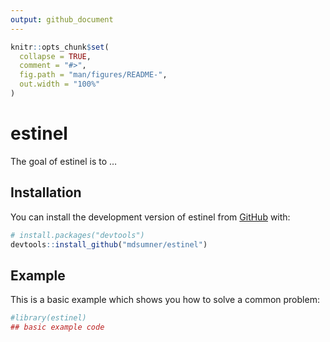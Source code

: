 ```yaml
---
output: github_document
---
```


<!-- README.md is generated from README.Rmd. Please edit that file -->

```r
knitr::opts_chunk$set(
  collapse = TRUE,
  comment = "#>",
  fig.path = "man/figures/README-",
  out.width = "100%"
)
```

# estinel

<!-- badges: start -->
<!-- badges: end -->

The goal of estinel is to ...

## Installation

You can install the development version of estinel from [GitHub](https://github.com/) with:

``` r
# install.packages("devtools")
devtools::install_github("mdsumner/estinel")
```

## Example

This is a basic example which shows you how to solve a common problem:

```r
#library(estinel)
## basic example code
```

